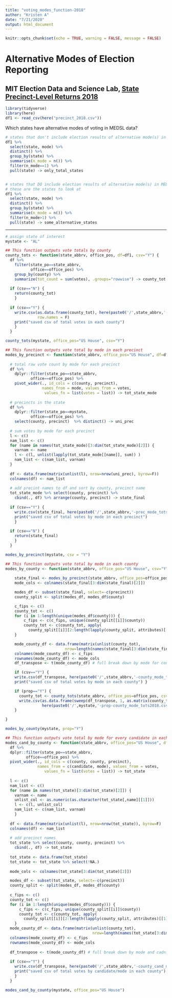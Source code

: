 ```yaml
---
title: "voting_modes_function-2018"
author: "Kristen A"
date: "7/21/2020"
output: html_document
---
```


```r
knitr::opts_chunk$set(echo = TRUE, warning = FALSE, message = FALSE)
```

# Alternative Modes of Election Reporting

## MIT Election Data and Science Lab, [State Precinct-Level Returns 2018](https://github.com/MEDSL/2018-elections-official/blob/master/precinct_2018.zip)


```r
library(tidyverse)
library(here)
df1 <- read_csv(here("precinct_2018.csv"))
```


Which states have alternative modes of voting in MEDSL data?
```r
# states that don't include election results of alternative mode(s) in MEDSL data
df1 %>%
  select(state, mode) %>%
  distinct() %>%
  group_by(state) %>%
  summarise(n_mode = n()) %>%
  filter(n_mode==1) %>%
  pull(state) -> only_total_states


# states that DO include election results of alternative mode(s) in MEDSL data
# these are the states to look at
df1 %>%
  select(state, mode) %>%
  distinct() %>%
  group_by(state) %>%
  summarise(n_mode = n()) %>%
  filter(n_mode>1) %>%
  pull(state) -> some_alternative_states
```

*********************************************************************************************************


```r
# assign state of interest
mystate <- "AL"
```


```r
## This function outputs vote totals by county
county_tots <- function(state_abbrv, office_pos, df=df1, csv="Y") {
  df %>%
    filter(state_po==state_abbrv,
           office==office_pos) %>%
    group_by(county) %>%
    summarize(tot_count = sum(votes), .groups="rowwise") -> county_tot
  
  if (csv=="N") {
    return(county_tot) 
    }
    
  if (csv=="Y") {
    write.csv(as.data.frame(county_tot), here(paste0('/',state_abbrv,'-county_tots2018.csv')),
              row.names = F)
    print("saved csv of total votes in each county") 
    }
  }
```

```r
county_tots(mystate, office_pos="US House", csv="Y")
```


```r
## This function outputs vote total by mode in each precinct
modes_by_precinct <- function(state_abbrv, office_pos="US House", df=df1, csv="Y") {
  
  # total raw vote count by mode for each precinct
  df %>%
    dplyr::filter(state_po==state_abbrv,
           office==office_pos) %>%
    pivot_wider(., id_cols = c(county, precinct), 
                names_from = mode, values_from = votes, 
                 values_fn = list(votes = list)) -> tot_state_mode
  
  # precincts in the state
  df %>%
    dplyr::filter(state_po==mystate,
           office==office_pos) %>%
    select(county, precinct)  %>% distinct() -> uni_prec
  
  # sum votes by mode for each precinct
  l <- c()
  nam_list <- c()
  for (name in names(tot_state_mode)[3:dim(tot_state_mode)[2]]) {
    varnam <- name
    l <- c(l, unlist(lapply(tot_state_mode[[name]], sum)) )
    nam_list <- c(nam_list, varnam)
  }
  
  df <- data.frame(matrix(unlist(l), nrow=nrow(uni_prec), byrow=F))
  colnames(df) <- nam_list
  
  # add precint names to df and sort by county, precinct name
  tot_state_mode %>% select(county, precinct) %>%
    cbind(., df) %>% arrange(county, precinct) -> state_final
  
  if (csv=="Y") {
    write.csv(state_final, here(paste0('/',state_abbrv,'-prec_mode_tots2018.csv')),row.names = F)
    print("saved csv of total votes by mode in each precinct") 
    }
  
  if (csv=="N") {
    return(state_final) 
    }
  }
```


```r
modes_by_precinct(mystate, csv = "Y")
```


```r
## This function outputs vote total by mode in each county
modes_by_county <- function(state_abbrv, office_pos="US House", csv="Y", prop="N") {
  
    state_final <- modes_by_precinct(state_abbrv, office_pos=office_pos, csv = "N")
    mode_cols <- colnames(state_final[3:dim(state_final)[2]])

    modes_df <- subset(state_final, select=-c(precinct))
    county_split <- split(modes_df, modes_df$county)

    c_fips <- c()
    county_tot <- c()
    for (i in 1:length(unique(modes_df$county))) {
        c_fips <- c(c_fips, unique(county_split[[i]]$county))
        county_tot <- c(county_tot, apply(
          county_split[[i]][2:length(lapply(county_split, attributes)[[1]][[1]])], 2, sum, na.rm=T))
    }

    mode_county_df <- data.frame(matrix(unlist(county_tot),
                          nrow=length(names(state_final[3:dim(state_final)[2]])), byrow=F))
    colnames(mode_county_df) <- c_fips
    rownames(mode_county_df) <- mode_cols
    df_transpose <- t(mode_county_df) # full break down by mode for counties

    if (csv=="Y") {
    write.csv(df_transpose, here(paste0('/',state_abbrv,'-county_mode_tots.csv')),row.names = T)
    print("saved csv of total votes by mode in each county") }

    if (prop=="Y") {
      county_tot <- county_tots(state_abbrv, office_pos=office_pos, csv = "N")
      write.csv(as.data.frame(sweep(df_transpose, 1, as.matrix(county_tot[,2]), FUN = '/')),
                here(paste0('/',mystate,'-prop-county_mode_tots2018.csv')), row.names = T)
    }

}
```

```r
modes_by_county(mystate, prop="Y")
```



```r
## This function outputs vote total by mode for every candidate in each county
modes_cand_by_county <- function(state_abbrv, office_pos="US House", df=df1, csv="Y") {
  df %>%
  dplyr::filter(state_po==state_abbrv,
         office==office_pos) %>%
  pivot_wider(., id_cols = c(county, county, precinct), 
              names_from = c(candidate, mode), values_from = votes, 
                 values_fn = list(votes = list)) -> tot_state
      
  l <- c()
  nam_list <- c()
  for (name in names(tot_state)[3:dim(tot_state)[2]]) {
    varnam <- name 
    unlist_col <- as.numeric(as.character(tot_state[,name][[1]]))
    l <- c(l, unlist_col)
    nam_list <- c(nam_list, varnam)
    }
  
  df <- data.frame(matrix(unlist(l), nrow=nrow(tot_state)), byrow=F)
  colnames(df) <- nam_list
  
  # add precinct names
  tot_state %>% select(county, county, precinct) %>%
    cbind(., df) -> tot_state
  
  tot_state <- data.frame(tot_state)
  tot_state <- tot_state %>% select(!NA.)
  
  mode_cols <- colnames(tot_state[3:dim(tot_state)[2]])

  modes_df <- subset(tot_state, select=-c(precinct))
  county_split <- split(modes_df, modes_df$county)
  
  c_fips <- c()
  county_tot <- c()
  for (i in 1:length(unique(modes_df$county))) {
      c_fips <- c(c_fips, unique(county_split[[i]]$county))
      county_tot <- c(county_tot, apply(
        county_split[[i]][2:length(lapply(county_split, attributes)[[1]][[1]])], 2, sum, na.rm=T))
    }
  mode_county_df <- data.frame(matrix(unlist(county_tot), 
                                      nrow=length(names(tot_state[3:dim(tot_state)[2]])), byrow=F))  
  colnames(mode_county_df) <- c_fips
  rownames(mode_county_df) <- mode_cols
  
  df_transpose <- t(mode_county_df) # full break down by mode and cadnidate for counties
  
  if (csv=="Y") {
    write.csv(df_transpose, here(paste0('/',state_abbrv,'-county_cand_mode_tots2018.csv')),row.names = T)
    print("saved csv of total votes by candidate/mode in each county") 
    }
  }
```


```r
modes_cand_by_county(mystate, office_pos="US House")
```






